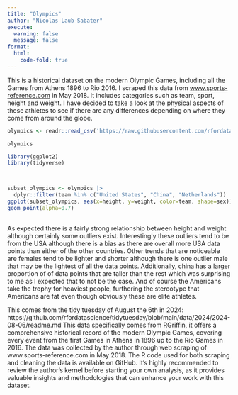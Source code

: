 ```yaml
---
title: "Olympics"
author: "Nicolas Laub-Sabater"
execute: 
  warning: false
  message: false
format:
  html: 
    code-fold: true
---
```


This is a historical dataset on the modern Olympic Games, including all the Games from Athens 1896 to Rio 2016. I scraped this data from [www.sports-reference.com](http://www.sports-reference.com/) in May 2018. It includes categories such as team, sport, height and weight. I have decided to take a look at the physical aspects of these athletes to see if there are any differences depending on where they come from around the globe.

```r
olympics <- readr::read_csv('https://raw.githubusercontent.com/rfordatascience/tidytuesday/master/data/2024/2024-08-06/olympics.csv')

olympics

library(ggplot2)
library(tidyverse)




```

```r



subset_olympics <- olympics |> 
  dplyr::filter(team %in% c("United States", "China", "Netherlands"))
ggplot(subset_olympics, aes(x=height, y=weight, color=team, shape=sex))+
geom_point(alpha=0.7)
  

```

As expected there is a fairly strong relationship between height and weight although certainly some outliers exist. Interestingly these outliers tend to be from the USA although there is a bias as there are overall more USA data points than either of the other countries. Other trends that are noticeable are females tend to be lighter and shorter although there is one outlier male that may be the lightest of all the data points. Additionally, china has a larger proportion of of data points that are taller than the rest which was surprising to me as I expected that to not be the case. And of course the Americans take the trophy for heaviest people, furthering the stereotype that Americans are fat even though obviously these are elite athletes.

This comes from the tidy tuesday of August the 6th in 2024: https://github.com/rfordatascience/tidytuesday/blob/main/data/2024/2024-08-06/readme.md This data specifically comes from RGriffin, it offers a comprehensive historical record of the modern Olympic Games, covering every event from the first Games in Athens in 1896 up to the Rio Games in 2016. The data was collected by the author through web scraping of www.sports-reference.com in May 2018. The R code used for both scraping and cleaning the data is available on GitHub. It’s highly recommended to review the author's kernel before starting your own analysis, as it provides valuable insights and methodologies that can enhance your work with this dataset.
